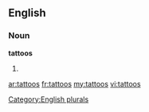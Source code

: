 ==English==

===Noun===
'''tattoos'''

# {{plural of|[[tattoo]]}}

[[Category:English plurals]]

[[ar:tattoos]]
[[fr:tattoos]]
[[my:tattoos]]
[[vi:tattoos]]